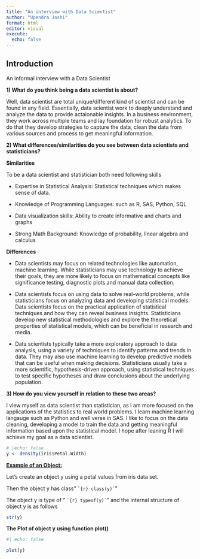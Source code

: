```yaml
---
title: "An interview with Data Scientist"
author: "Upendra Joshi"
format: html
editor: visual
execute: 
  echo: false
---
```


## Introduction

An informal interview with a Data Scientist

**1) What do you think being a data scientist is about?**

Well, data scientist are total unique/different kind of scientist and can be found in any field. Essentially, data scientist work to deeply understand and analyze the data to provide actaionable insights. In a business environment, they work across multiple teams and lay foundation for robust analytics. To do that they develop strategies to capture the data, clean the data from various sources and process to get meaningful information.

**2) What differences/similarities do you see between data scientists and statisticians?**

**Similarities**

To be a data scientist and statistician both need following skills

-   Expertise in Statistical Analysis: Statistical techniques which makes sense of data.

-   Knowledge of Programming Languages: such as R, SAS, Python, SQL

-   Data visualization skills: Ability to create informative and charts and graphs

-   Strong Math Background: Knowledge of probability, linear algebra and calculus

**Differences**

-   Data scientists may focus on related technologies like automation, machine learning. While statisticians may use technology to achieve their goals, they are more likely to focus on mathematical concepts like significance testing, diagnostic plots and manual data collection.

-   Data scientists focus on using data to solve real-world problems, while statisticians focus on analyzing data and developing statistical models. Data scientists focus on the practical application of statistical techniques and how they can reveal business insights. Statisticians develop new statistical methodologies and explore the theoretical properties of statistical models, which can be beneficial in research and media.

-   Data scientists typically take a more exploratory approach to data analysis, using a variety of techniques to identify patterns and trends in data. They may also use machine learning to develop predictive models that can be useful when making decisions. Statisticians usually take a more scientific, hypothesis-driven approach, using statistical techniques to test specific hypotheses and draw conclusions about the underlying population.

**3) How do you view yourself in relation to these two areas?**

I view myself as data scientist than statistician, as I am more focused on the applications of the statistics to real world problems. I learn machine learning langauge such as Python and well verse in SAS. I like to focus on the data cleaning, developing a model to train the data and getting meaningful information based upon the statistical model. I hope after leaning R I will achieve my goal as a data scientist.

```r
# |echo: false
y <- density(iris$Petal.Width)

```

[**Example of an Object:**]{.underline}

Let's create an object y using a petal values from iris data set.

Then the object y has class" `` `{r} class(y)` ``"

The object y is type of " `` `{r} typeof(y)` ``" and the internal structure of object y is as follows

```r
str(y)
```

**The Plot of object y using function plot()**

```r
#| echo: false 

plot(y)
```
